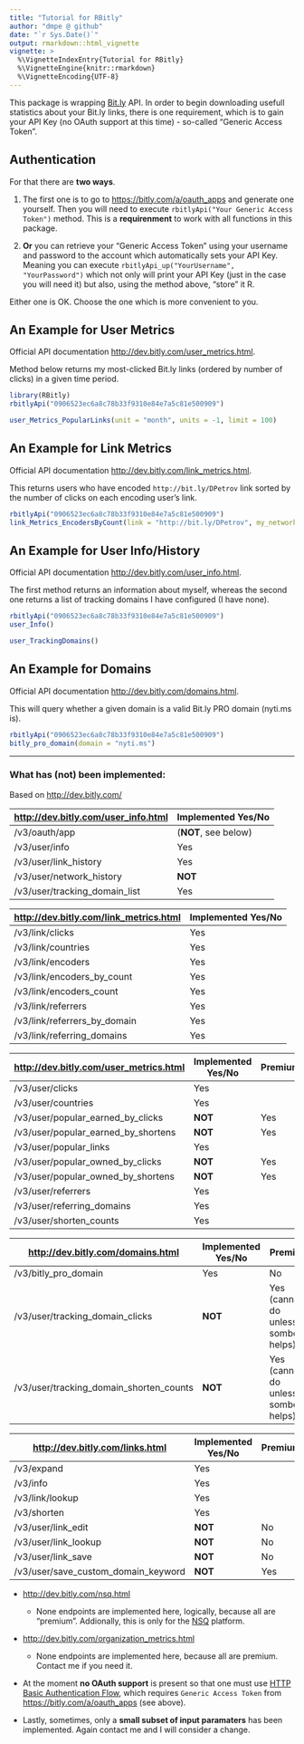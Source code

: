 ```yaml
---
title: "Tutorial for RBitly"
author: "dmpe @ github"
date: "`r Sys.Date()`"
output: rmarkdown::html_vignette
vignette: >
  %\VignetteIndexEntry{Tutorial for RBitly}
  %\VignetteEngine{knitr::rmarkdown}
  %\VignetteEncoding{UTF-8}
---
```


This package is wrapping [Bit.ly](https://www.bit.ly) API. In order to begin downloading usefull statistics about your Bit.ly links, there is one requirement, which is to gain your API Key (no OAuth support at this time) - so-called "Generic Access Token". 

## Authentication

For that there are **two ways**. 

1. The first one is to go to <https://bitly.com/a/oauth_apps> and generate one yourself. Then you will need to execute `rbitlyApi("Your Generic Access Token")` method. This is a **requirenment** to work with all functions in this package. 

2. **Or** you can retrieve your "Generic Access Token" using your username and password to the account which automatically sets your API Key. Meaning you can execute `rbitlyApi_up("YourUsername", "YourPassword")` which not only will print your API Key (just in the case you will need it) but also, using the method above, "store" it R. 

Either one is OK. Choose the one which is more convenient to you. 


## An Example for User Metrics

Official API documentation <http://dev.bitly.com/user_metrics.html>.

Method below returns my most-clicked Bit.ly links (ordered by number of clicks) in a given time period.

```r
library(RBitly)
rbitlyApi("0906523ec6a8c78b33f9310e84e7a5c81e500909")

user_Metrics_PopularLinks(unit = "month", units = -1, limit = 100)
```


## An Example for Link Metrics

Official API documentation <http://dev.bitly.com/link_metrics.html>.

This returns users who have encoded `http://bit.ly/DPetrov` link sorted by the number of clicks on each encoding user's link.

```r
rbitlyApi("0906523ec6a8c78b33f9310e84e7a5c81e500909")
link_Metrics_EncodersByCount(link = "http://bit.ly/DPetrov", my_network = "false", limit = 100)
```


## An Example for User Info/History

Official API documentation <http://dev.bitly.com/user_info.html>. 

The first method returns an information about myself, whereas the second one returns a list of tracking domains I have configured (I have none).

```r
rbitlyApi("0906523ec6a8c78b33f9310e84e7a5c81e500909")
user_Info()

user_TrackingDomains()
```


## An Example for Domains

Official API documentation <http://dev.bitly.com/domains.html>. 

This will query whether a given domain is a valid Bit.ly PRO domain (nyti.ms is). 

```r
rbitlyApi("0906523ec6a8c78b33f9310e84e7a5c81e500909")
bitly_pro_domain(domain = "nyti.ms")
```

-------------

### What has (not) been implemented:

Based on <http://dev.bitly.com/>

<http://dev.bitly.com/user_info.html>  | Implemented Yes/No
------------- | -------------
/v3/oauth/app  | (**NOT**, see below)
/v3/user/info  | Yes
/v3/user/link_history | Yes
/v3/user/network_history  | **NOT**
/v3/user/tracking_domain_list  | Yes

<http://dev.bitly.com/link_metrics.html>  | Implemented Yes/No
------------- | -------------
/v3/link/clicks  | Yes
/v3/link/countries  | Yes
/v3/link/encoders  | Yes
/v3/link/encoders_by_count  | Yes
/v3/link/encoders_count  | Yes
/v3/link/referrers  | Yes
/v3/link/referrers_by_domain  | Yes
/v3/link/referring_domains  | Yes


<http://dev.bitly.com/user_metrics.html> | Implemented Yes/No | Premium
------------- | ------------- | -------------
/v3/user/clicks  | Yes 
/v3/user/countries  | Yes 
/v3/user/popular_earned_by_clicks  | **NOT**  | Yes
/v3/user/popular_earned_by_shortens  | **NOT**  | Yes
/v3/user/popular_links  | Yes
/v3/user/popular_owned_by_clicks  | **NOT**  | Yes
/v3/user/popular_owned_by_shortens | **NOT**  | Yes
/v3/user/referrers  | Yes
/v3/user/referring_domains | Yes
/v3/user/shorten_counts | Yes


<http://dev.bitly.com/domains.html> | Implemented Yes/No | Premium
------------- | ------------- | -------------
/v3/bitly_pro_domain  | Yes | No
/v3/user/tracking_domain_clicks  | **NOT** | Yes (cannot do unless sombody helps)
/v3/user/tracking_domain_shorten_counts  | **NOT** | Yes (cannot do unless sombody helps)


<http://dev.bitly.com/links.html> | Implemented Yes/No | Premium
------------- | ------------- | -------------
/v3/expand  | Yes 
/v3/info  | Yes 
/v3/link/lookup  |  Yes
/v3/shorten  | Yes  
/v3/user/link_edit  | **NOT**  | No
/v3/user/link_lookup  | **NOT**  | No
/v3/user/link_save | **NOT**  | No
/v3/user/save_custom_domain_keyword | **NOT**  | Yes



- <http://dev.bitly.com/nsq.html>  
    + None endpoints are implemented here, logically, because all are "premium". Addionally, this is only for the [NSQ](http://nsq.io/) platform.
    
- <http://dev.bitly.com/organization_metrics.html>
    + None endpoints are implemented here, because all are premium. Contact me if you need it. 

- At the moment **no OAuth support** is present so that one must use [HTTP Basic Authentication Flow](http://dev.bitly.com/authentication.html#basicauth), which requires `Generic Access Token` from <https://bitly.com/a/oauth_apps> (see above).

- Lastly, sometimes, only a **small subset of input paramaters** has been implemented. Again contact me and I will consider a change. 

